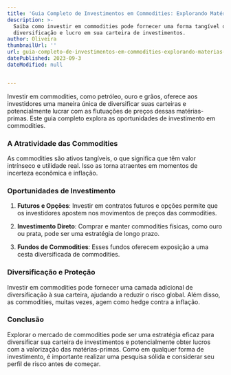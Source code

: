 ```yaml
---
title: 'Guia Completo de Investimentos em Commodities: Explorando Matérias-Primas'
description: >-
  Saiba como investir em commodities pode fornecer uma forma tangível de
  diversificação e lucro em sua carteira de investimentos.
author: Oliveira
thumbnailUrl: ''
url: guia-completo-de-investimentos-em-commodities-explorando-materias-primas
datePublished: 2023-09-3
dateModified: null


---
```


Investir em commodities, como petróleo, ouro e grãos, oferece aos investidores uma maneira única de diversificar suas carteiras e potencialmente lucrar com as flutuações de preços dessas matérias-primas. Este guia completo explora as oportunidades de investimento em commodities.

### A Atratividade das Commodities

As commodities são ativos tangíveis, o que significa que têm valor intrínseco e utilidade real. Isso as torna atraentes em momentos de incerteza econômica e inflação.

### Oportunidades de Investimento

1. **Futuros e Opções**: Investir em contratos futuros e opções permite que os investidores apostem nos movimentos de preços das commodities.

2. **Investimento Direto**: Comprar e manter commodities físicas, como ouro ou prata, pode ser uma estratégia de longo prazo.

3. **Fundos de Commodities**: Esses fundos oferecem exposição a uma cesta diversificada de commodities.

### Diversificação e Proteção

Investir em commodities pode fornecer uma camada adicional de diversificação à sua carteira, ajudando a reduzir o risco global. Além disso, as commodities, muitas vezes, agem como hedge contra a inflação.

### Conclusão

Explorar o mercado de commodities pode ser uma estratégia eficaz para diversificar sua carteira de investimentos e potencialmente obter lucros com a valorização das matérias-primas. Como em qualquer forma de investimento, é importante realizar uma pesquisa sólida e considerar seu perfil de risco antes de começar.
